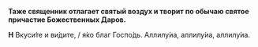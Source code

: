 **Таже священник отлагает святый воздух и творит по обычаю святое причастие Божественных Даров.**

**Н** Вкуси́те и ви́дите, / я́ко благ Госпо́дь. Аллилу́иа, аллилу́иа, аллилу́иа.
